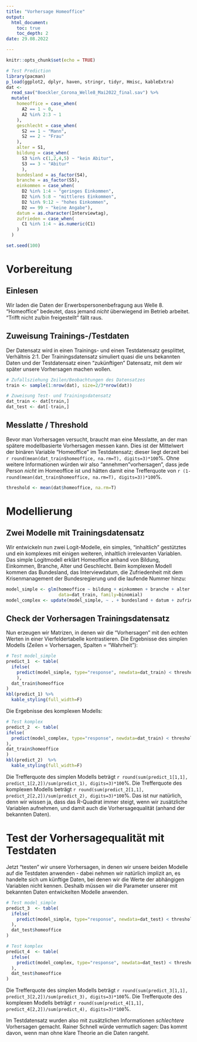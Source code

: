 ```yaml
---
title: "Vorhersage Homeoffice"
output: 
  html_document:
    toc: true
    toc_depth: 2
date: 29.08.2022

---
```


```r
knitr::opts_chunk$set(echo = TRUE)

# Test Prediction
library(pacman)
p_load(ggplot2, dplyr, haven, stringr, tidyr, Hmisc, kableExtra) 
dat <- 
  read_sav("Boeckler_Corona_Welle8_Mai2022_final.sav") %>%
  mutate(
    homeoffice = case_when(
      A2 == 1 ~ 0,
      A2 %in% 2:3 ~ 1
    ),
    geschlecht = case_when(
      S2 == 1 ~ "Mann",
      S2 == 2 ~ "Frau"
    ),
    alter = S1,
    bildung = case_when(
      S3 %in% c(1,2,4,5) ~ "kein Abitur",
      S3 == 3 ~ "Abitur"
      ),
    bundesland = as_factor(S4),
    branche = as_factor(S5),
    einkommen = case_when(
      D2 %in% 1:4 ~ "geringes Einkommen",
      D2 %in% 5:8 ~ "mittleres Einkommen",
      D2 %in% 9:12 ~ "hohes Einkommen",
      D2 == 99 ~ "keine Angabe"),
    datum = as.character(Interviewtag),
    zufrieden = case_when(
      C1 %in% 1:4 ~ as.numeric(C1)
    )
  ) 

set.seed(100)

```


# Vorbereitung

## Einlesen
Wir laden die Daten der Erwerbspersonenbefragung aus Welle 8. "Homeoffice" bedeutet, dass jemand *nicht* überwiegend im Betrieb arbeitet. "Trifft nicht zu/bin freigestellt" fällt raus. 

## Zuweisung Trainings-/Testdaten
Der Datensatz wird in einen Trainings- und einen Testdatensatz gesplittet, Verhältnis 2:1. Der Trainingsdatensatz simuliert quasi die uns bekannten Daten und der Testdatensatz einen "zukünftigen" Datensatz, mit dem wir später unsere Vorhersagen machen wollen. 

```r
# Zufallsziehung Zeilen/Beobachtungen des Datensatzes
train <- sample(1:nrow(dat), size=2/3*nrow(dat))

# Zuweisung Test- und Trainingsdatensatz
dat_train <- dat[train,]
dat_test <- dat[-train,]

```

## Messlatte / Threshold
Bevor man Vorhersagen versucht, braucht man eine Messlatte, an der man spätere modellbasierte Vorhersagen messen kann. Dies ist der Mittelwert der binären Variable "Homeoffice" im Testdatensatz; dieser liegt derzeit bei `r round(mean(dat_train$homeoffice, na.rm=T), digits=3)*100`%. Ohne weitere Informationen würden wir also "annehmen"vorhersagen", dass jede Person *nicht* im Homeoffice ist und hätten damit eine Trefferquote von  `r (1-round(mean(dat_train$homeoffice, na.rm=T), digits=3))*100`%. 

```r
threshold <- mean(dat$homeoffice, na.rm=T)
```

# Modellierung 

## Zwei Modelle mit Trainingsdatensatz
Wir entwickeln nun zwei Logit-Modelle, ein simples, "inhaltlich" gestütztes und ein komplexes mit einigen weiteren, inhaltlich  irrelevanten Variablen. Das simple Logitmodell erklärt Homeoffice anhand von Bildung, Einkommen, Branche, Alter und Geschlecht. Beim komplexen Modell kommen das Bundesland, das Interviewdatum, die Zufriedenheit mit dem Krisenmanagement der Bundesregierung und die laufende Nummer hinzu:

```r
model_simple <- glm(homeoffice ~ bildung + einkommen + branche + alter + geschlecht, 
                    data=dat_train, family=binomial)
model_complex <- update(model_simple, ~ . + bundesland + datum + zufrieden + lfdn_W8)
```

## Check der Vorhersagen Trainingsdatensatz
Nun erzeugen wir Matrizen, in denen wir die "Vorhersagen" mit den echten Werten in einer Vierfeldertabelle kontrastieren. Die Ergebnisse des simplen Modells (Zeilen = Vorhersagen, Spalten = "Wahrheit"):

```r
# Test model_simple
predict_1  <- table(
  ifelse(
    predict(model_simple, type="response", newdata=dat_train) < threshold, 0, 1
    ),
  dat_train$homeoffice
)
kbl(predict_1) %>%
  kable_styling(full_width=F)
```

Die Ergebnisse des komplexen Modells:

```r
# Test komplex
predict_2  <- table(
ifelse(
  predict(model_complex, type="response", newdata=dat_train) < threshold, 0, 1
),
dat_train$homeoffice
)
kbl(predict_2)  %>%
  kable_styling(full_width=F)
```


Die Trefferquote des simplen Modells beträgt `r round(sum(predict_1[1,1], predict_1[2,2])/sum(predict_1), digits=3)*100`%. Die Trefferquote des komplexen Modells beträgt `r round(sum(predict_2[1,1], predict_2[2,2])/sum(predict_2), digits=3)*100`%. Das ist nur natürlich, denn wir wissen ja, dass das R-Quadrat immer steigt, wenn wir zusätzliche Variablen aufnehmen, und damit auch die Vorhersagequalität (anhand der bekannten Daten). 

# Test der Vorhersagequalität mit Testdaten

Jetzt "testen" wir unsere Vorhersagen, in denen wir unsere beiden Modelle auf die Testdaten anwenden - dabei nehmen wir natürlich implizit an, es handelte sich um künftige Daten, bei denen wir die Werte der abhängigen Variablen nicht kennen. Deshalb müssen wir die Parameter unserer mit bekannten Daten entwickelten Modelle anwenden. 
```r

# Test model_simple
predict_3  <- table(
  ifelse(
    predict(model_simple, type="response", newdata=dat_test) < threshold, 0, 1
  ),
  dat_test$homeoffice
)

# Test komplex
predict_4  <- table(
  ifelse(
    predict(model_complex, type="response", newdata=dat_test) < threshold, 0, 1
  ),
  dat_test$homeoffice
)
```


Die Trefferquote des simplen Modells beträgt `r round(sum(predict_3[1,1], predict_3[2,2])/sum(predict_3), digits=3)*100`%. Die Trefferquote des komplexen Modells beträgt `r round(sum(predict_4[1,1], predict_4[2,2])/sum(predict_4), digits=3)*100`%. 

Im Testdatensatz wurden also mit zusätzlichen Informationen *schlechtere* Vorhersagen gemacht. Rainer Schnell würde vermutlich sagen: Das kommt davon, wenn man ohne klare Theorie an die Daten rangeht. 


